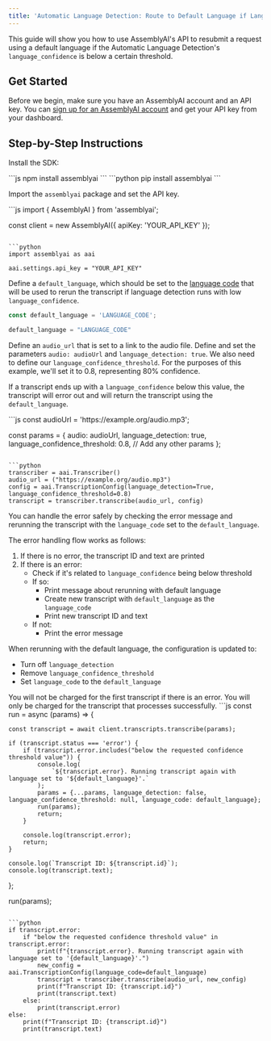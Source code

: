 ```yaml
---
title: 'Automatic Language Detection: Route to Default Language if Language Confidence is Low'
---
```


This guide will show you how to use AssemblyAI's API to resubmit a request using a default language if the Automatic Language Detection's `language_confidence` is below a certain threshold.

## Get Started

Before we begin, make sure you have an AssemblyAI account and an API key. You can [sign up for an AssemblyAI account](https://www.assemblyai.com/app) and get your API key from your dashboard.

## Step-by-Step Instructions

Install the SDK:

<CodeBlocks>
```js
npm install assemblyai
```
```python
pip install assemblyai
```
</CodeBlocks>

Import the `assemblyai` package and set the API key.

<CodeBlocks>
```js
import { AssemblyAI } from 'assemblyai';

const client = new AssemblyAI({
    apiKey: 'YOUR_API_KEY' 
});
```

```python
import assemblyai as aai

aai.settings.api_key = "YOUR_API_KEY"
```
</CodeBlocks>



Define a `default_language`, which should be set to the [language code](https://www.assemblyai.com/docs/getting-started/supported-languages) that will be used to rerun the transcript if language detection runs with low `language_confidence`.
<CodeBlocks>
```js
const default_language = 'LANGUAGE_CODE';
```

```python
default_language = "LANGUAGE_CODE"
```
</CodeBlocks>



Define an `audio_url` that is set to a link to the audio file. Define and set the parameters `audio: audioUrl` and `language_detection: true`. We also need to define our `language_confidence_threshold`. For the purposes of this example, we'll set it to 0.8, representing 80% confidence.

If a transcript ends up with a `language_confidence` below this value, the transcript will error out and will return the transcript using the `default_language`.  

<CodeBlocks>
```js
const audioUrl = 'https://example.org/audio.mp3';

const params = {
    audio: audioUrl,
    language_detection: true,
    language_confidence_threshold: 0.8,
    // Add any other params
};
```

```python
transcriber = aai.Transcriber()
audio_url = ("https://example.org/audio.mp3")
config = aai.TranscriptionConfig(language_detection=True, language_confidence_threshold=0.8)
transcript = transcriber.transcribe(audio_url, config)
```
</CodeBlocks>


You can handle the error safely by checking the error message and rerunning the transcript with the `language_code` set to the `default_language`.

The error handling flow works as follows:

1. If there is no error, the transcript ID and text are printed
2. If there is an error:
   - Check if it's related to `language_confidence` being below threshold
   - If so:
     - Print message about rerunning with default language
     - Create new transcript with `default_language` as the `language_code`
     - Print new transcript ID and text
   - If not:
     - Print the error message

When rerunning with the default language, the configuration is updated to:
- Turn off `language_detection` 
- Remove `language_confidence_threshold`
- Set `language_code` to the `default_language`

<Note>
You will not be charged for the first transcript if there is an error. You will only be charged for the transcript that processes successfully.
</Note>

<CodeBlocks>
```js
const run = async (params) => {

    const transcript = await client.transcripts.transcribe(params);

    if (transcript.status === 'error') {
        if (transcript.error.includes("below the requested confidence threshold value")) {
            console.log(
                `${transcript.error}. Running transcript again with language set to '${default_language}'.`
            );
            params = {...params, language_detection: false, language_confidence_threshold: null, language_code: default_language};
            run(params);
            return;
        }

        console.log(transcript.error);
        return;
    }

    console.log(`Transcript ID: ${transcript.id}`);
    console.log(transcript.text);
};

run(params);
```

```python
if transcript.error:
    if "below the requested confidence threshold value" in transcript.error:
        print(f"{transcript.error}. Running transcript again with language set to '{default_language}'.")
        new_config = aai.TranscriptionConfig(language_code=default_language)
        transcript = transcriber.transcribe(audio_url, new_config)
        print(f"Transcript ID: {transcript.id}")
        print(transcript.text)
    else:
        print(transcript.error)
else:
    print(f"Transcript ID: {transcript.id}")
    print(transcript.text)
```
</CodeBlocks>


